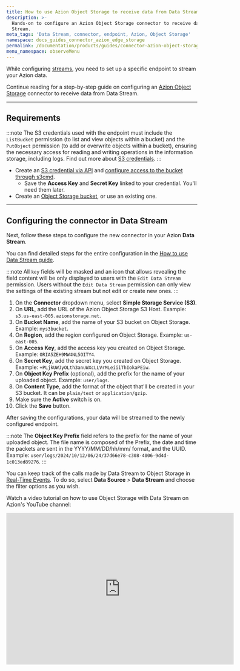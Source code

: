 ```yaml
---
title: How to use Azion Object Storage to receive data from Data Stream
description: >-
  Hands-on to configure an Azion Object Storage connector to receive data from Data
  Stream.
meta_tags: 'Data Stream, connector, endpoint, Azion, Object Storage'
namespace: docs_guides_connector_azion_edge_storage
permalink: /documentation/products/guides/connector-azion-object-storage/
menu_namespace: observeMenu
---
```


While configuring [streams](/en/documentation/products/guides/use-data-stream/), you need to set up a specific endpoint to stream your Azion data.

Continue reading for a step-by-step guide on configuring an [Azion Object Storage](/en/documentation/products/store/edge-storage/) connector to receive data from Data Stream.

---

## Requirements

:::note
The S3 credentials used with the endpoint must include the `ListBucket` permission (to list and view objects within a bucket) and the `PutObject` permission (to add or overwrite objects within a bucket), ensuring the necessary access for reading and writing operations in the information storage, including logs. Find out more about [S3 credentials](/en/documentation/products/store/storage/s3-protocol-for-edge-storage/).
:::

- Create an [S3 credential via API](/en/documentation/products/store/storage/s3-protocol-for-edge-storage/#create-a-credential-via-api) and [configure access to the bucket through s3cmd](/en/documentation/products/store/storage/s3-protocol-for-edge-storage/#configure-access-to-the-bucket-through-s3cmd).
  - Save the **Access Key** and **Secret Key** linked to your credential. You'll need them later.
- Create an [Object Storage bucket](/en/documentation/products/store/storage/create-bucket/), or use an existing one.

---

## Configuring the connector in Data Stream

Next, follow these steps to configure the new connector in your Azion **Data Stream**.

You can find detailed steps for the entire configuration in the [How to use Data Stream guide](/en/documentation/products/guides/use-data-stream/).

:::note
All `key` fields will be masked and an icon that allows revealing the field content will be only displayed to users with the `Edit Data Stream` permission. Users without the `Edit Data Stream` permission can only view the settings of the existing stream but not edit or create new ones.
:::

1. On the **Connector** dropdown menu, select **Simple Storage Service (S3)**.
2. On **URL**, add the URL of the Azion Object Storage S3 Host. Example: `s3.us-east-005.azionstorage.net`.
3. On **Bucket Name**, add the name of your S3 bucket on Object Storage. Example: `mys3bucket`.
4. On **Region**, add the region configured on Object Storage. Example: `us-east-005`.
5. On **Access Key**, add the access key you created on Object Storage. Example: `ORIA5ZEH9MW4NL5OITY4`.
6. On **Secret Key**, add the secret key you created on Object Storage. Example: `+PLjkUWJyOLth3anuWXcLLVrMLeiiiThIokaPEiw`.
7. On **Object Key Prefix** (optional), add the prefix for the name of your uploaded object. Example: `user/logs`.
8. On **Content Type**, add the format of the object that'll be created in your S3 bucket. It can be `plain/text` or `application/gzip`.
9. Make sure the **Active** switch is on.
10. Click the **Save** button.

After saving the configurations, your data will be streamed to the newly configured endpoint.

:::note
The **Object Key Prefix** field refers to the prefix for the name of your uploaded object. The file name is composed of the Prefix, the date and time the packets are sent in the YYYY/MM/DD/hh/mm/ format, and the UUID. Example: `user/logs/2024/10/12/06/24/37d66e78-c308-4006-9d4d-1c013ed89276`.
:::

You can keep track of the calls made by Data Stream to Object Storage in [Real-Time Events](/en/documentation/products/observe/real-time-events/). To do so, select **Data Source** > **Data Stream** and choose the filter options as you wish.

Watch a video tutorial on how to use Object Storage with Data Stream on Azion's YouTube channel:

<iframe
   src="https://www.youtube.com/embed/tuUanVc_HFE?si=3-oG5BiHElJzb63-"
   loading="lazy"
   width="600"
   height="400"
   title="Using Object Storage to receive data from Azion Data Stream"
   frameborder="0"
   allow="accelerometer; autoplay; clipboard-write; encrypted-media; gyroscope; picture-in-picture; web-share"
   allowfullscreen></iframe>

